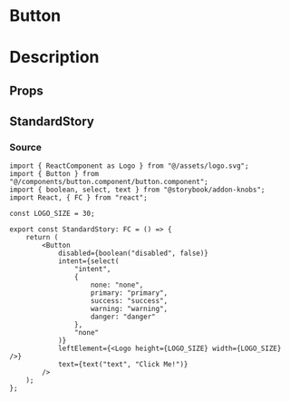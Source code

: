 
<Meta title="general/button/button" component={Button} />

# Button

# Description

## Props
<Props of={Button} />

## StandardStory
<Preview>
	<Story name="standard">
		<StandardStory />
	</Story>
</Preview>

### Source
```tsx
import { ReactComponent as Logo } from "@/assets/logo.svg";
import { Button } from "@/components/button.component/button.component";
import { boolean, select, text } from "@storybook/addon-knobs";
import React, { FC } from "react";

const LOGO_SIZE = 30;

export const StandardStory: FC = () => {
	return (
		<Button
			disabled={boolean("disabled", false)}
			intent={select(
				"intent",
				{
					none: "none",
					primary: "primary",
					success: "success",
					warning: "warning",
					danger: "danger"
				},
				"none"
			)}
			leftElement={<Logo height={LOGO_SIZE} width={LOGO_SIZE} />}
			text={text("text", "Click Me!")}
		/>
	);
};
```
